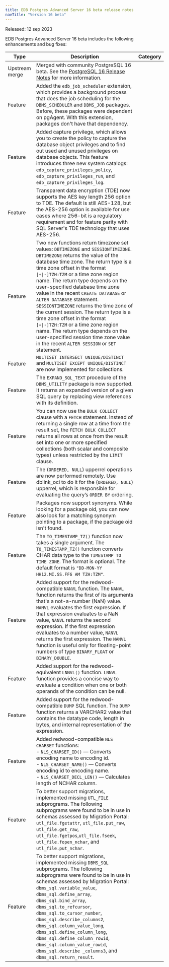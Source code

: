 ```yaml
---
title: EDB Postgres Advanced Server 16 beta release notes
navTitle: "Version 16 beta"
---
```


Released: 12 sep 2023

EDB Postgres Advanced Server 16 beta includes the following enhancements and bug fixes:

| Type           | Description                                                                                                                          |  Category              |
| -------------- | -------------------------------------------------------------------------------------------------------------------------------------|  --------------------- |
| Upstream merge | Merged with community PostgreSQL 16 beta. See the [PostgreSQL 16 Release Notes](https://www.postgresql.org/docs/16/release-16.html) for more information.                           |                        |
| Feature        | Added the `edb_job_scheduler` extension, which provides a background process that does the job scheduling for the `DBMS_SCHEDULER` and `DBMS_JOB` packages. Before, these packages were dependent on pgAgent. With this extension, packages don't have that dependency. |                         |
| Feature        | Added capture privilege, which allows you to create the policy to capture the database object privileges and to find out used and unused privileges on database objects. This feature introduces three new system catalogs: `edb_capture_privileges_policy`, `edb_capture_privileges_run`, and `edb_capture_privileges_log`. |                       |
| Feature        | Transparent data encryption (TDE) now supports the AES key length 256 option to TDE. The default is still AES-128, but the AES-256 option is available for use cases where 256-bit is a regulatory requirement and for feature parity with SQL Server's TDE technology that uses AES-256. |                            |
| Feature        | Two new functions return timezone set values: `DBTIMEZONE` and `SESSIONTIMEZONE`. <br />`DBTIMEZONE` returns the value of the database time zone. The return type is a time zone offset in the format `[+\|-]TZH:TZM` or a time zone region name. The return type depends on the user-specified database time zone value in the recent `CREATE DATABASE` or `ALTER DATABASE` statement. <br />`SESSIONTIMEZONE` returns the time zone of the current session. The return type is a time zone offset in the format `[+\|-]TZH:TZM` or a time zone region name. The return type depends on the user-specified session time zone value in the recent `ALTER SESSION` or `SET` statement. |                         |
| Feature        | `MULTISET INTERSECT UNIQUE/DISTINCT` and `MULTISET EXCEPT UNIQUE/DISTINCT` are now implemented for collections. |                            |
| Feature        | The `EXPAND_SQL_TEXT` procedure of the `DBMS_UTILITY` package is now supported. It returns an expanded version of a given SQL query by replacing view references with its definition. |                          |
| Feature        | You can now use the `BULK COLLECT` clause with a `FETCH` statement. Instead of returning a single row at a time from the result set, the `FETCH BULK COLLECT` returns all rows at once from the result set into one or more specified collections (both scalar and composite types) unless restricted by the `LIMIT` clause. |                         |
| Feature        | The (`ORDERED, NULL`) upperrel operations are now performed remotely. Use dblink_oci to do it for the (`ORDERED, NULL`) upperrel, which is responsible for evaluating the query’s `ORDER BY` ordering. |                        |
| Feature        | Packages now support synonyms. While looking for a package oid, you can now also look for a matching synonym pointing to a package, if the package oid isn't found. |                                  |
| Feature        | The `TO_TIMESTAMP_TZ()` function now takes a single argument. The `TO_TIMESTAMP_TZ()` function converts CHAR data type to the `TIMESTAMP TO TIME ZONE`. The format is optional. The default format is `"DD-MON-YY HH12.MI.SS.FF6 AM TZH:TZM"`. |                            |
| Feature        | Added support for the redwood-compatible `NANVL` function. The `NANVL` function returns the first of its arguments that's a not-a-number (NaN) value. `NANVL` evaluates the first expression. If that expression evaluates to a NaN value, `NANVL` returns the second expression. If the first expression evaluates to a number value, `NANVL` returns the first expression. The `NANVL` function is useful only for floating-point numbers of type `BINARY_FLOAT` or `BINARY_DOUBLE`. |                         |
| Feature        | Added support for the redwood-equivalent `LNNVL()` function. `LNNVL` function provides a concise way to evaluate a condition when one or both operands of the condition can be null. |                            |
| Feature        | Added support for the redwood-compatible `DUMP` SQL function. The `DUMP` function returns a VARCHAR2 value that contains the datatype code, length in bytes, and internal representation of the expression. |                         |
| Feature        | Added redwood-compatible `NLS CHARSET` functions: <br />- `NLS_CHARSET_ID()` &mdash; Converts encoding name to encoding id. <br />- `NLS_CHARSET_NAME()` &mdash; Converts encoding id to encoding name. <br />- `NLS_CHARSET_DECL_LEN()` &mdash; Calculates length of NCHAR column. |                         |
| Feature        | To better support migrations, implemented missing `UTL_FILE` subprograms. The following subprograms were found to be in use in schemas assessed by Migration Portal: `utl_file.fgetattr`, `utl_file.put_raw`, `utl_file.get_raw`, `utl_file.fgetpos`,`utl_file.fseek`, `utl_file.fopen_nchar`, and `utl_file.put_nchar`. |                             |
| Feature        | To better support migrations, implemented missing `DBMS_SQL` subprograms. The following subprograms were found to be in use in schemas assessed by Migration Portal: `dbms_sql.variable_value`, `dbms_sql.define_array`, `dbms_sql.bind_array`, `dbms_sql.to_refcursor`, `dbms_sql.to_cursor_number`, `dbms_sql.describe_columns2`, `dbms_sql.column_value_long`, `dbms_sql.define_column_long`, `dbms_sql.define_column_rowid`, `dbms_sql.column_value_rowid`, `dbms_sql.describe _columns3`, and `dbms_sql.return_result`. |                     |
